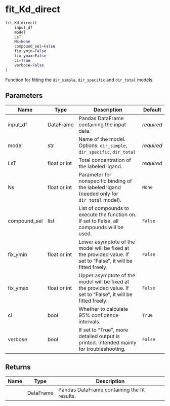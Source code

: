 # fit_Kd_direct { #bindcurve.fit_Kd_direct }

```python
fit_Kd_direct(
    input_df
    model
    LsT
    Ns=None
    compound_sel=False
    fix_ymin=False
    fix_ymax=False
    ci=True
    verbose=False
)
```

Function for fitting the `dir_simple`, `dir_specific` and `dir_total` models.

## Parameters {.doc-section .doc-section-parameters}

| Name         | Type         | Description                                                                                                    | Default    |
|--------------|--------------|----------------------------------------------------------------------------------------------------------------|------------|
| input_df     | DataFrame    | Pandas DataFrame containing the input data.                                                                    | _required_ |
| model        | str          | Name of the model. Options: `dir_simple`, `dir_specific`, `dir_total`                                          | _required_ |
| LsT          | float or int | Total concentration of the labeled ligand.                                                                     | _required_ |
| Ns           | float or int | Parameter for nonspecific binding of the labeled ligand (needed only for `dir_total` model).                   | `None`     |
| compound_sel | list         | List of compounds to execute the function on. If set to False, all compounds will be used.                     | `False`    |
| fix_ymin     | float or int | Lower asymptote of the model will be fixed at the provided value. If set to "False", it will be fitted freely. | `False`    |
| fix_ymax     | float or int | Upper asymptote of the model will be fixed at the provided value. If set to "False", it will be fitted freely. | `False`    |
| ci           | bool         | Whether to calculate 95% confidence intervals.                                                                 | `True`     |
| verbose      | bool         | If set to "True", more detailed output is printed. Intended mainly for troubleshooting.                        | `False`    |

## Returns {.doc-section .doc-section-returns}

| Name   | Type      | Description                                  |
|--------|-----------|----------------------------------------------|
|        | DataFrame | Pandas DataFrame containing the fit results. |